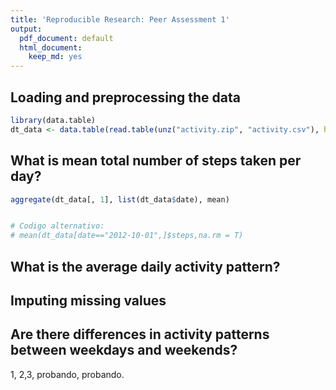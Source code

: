 ```yaml
---
title: 'Reproducible Research: Peer Assessment 1'
output:
  pdf_document: default
  html_document:
    keep_md: yes
---
```



## Loading and preprocessing the data
```r
library(data.table)
dt_data <- data.table(read.table(unz("activity.zip", "activity.csv"), header=T, quote="\"", sep=","))
```


## What is mean total number of steps taken per day?
```r
aggregate(dt_data[, 1], list(dt_data$date), mean)


# Codigo alternativo:
# mean(dt_data[date=="2012-10-01",]$steps,na.rm = T)
```


## What is the average daily activity pattern?



## Imputing missing values



## Are there differences in activity patterns between weekdays and weekends?

1, 2,3, probando, probando.